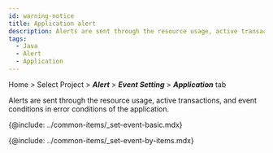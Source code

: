 ```yaml
---
id: warning-notice
title: Application alert
description: Alerts are sent through the resource usage, active transactions, and event conditions of error conditions of the application.
tags:
  - Java
  - Alert
  - Application
---
```


Home > Select Project > **_Alert_** > **_Event Setting_** > **_Application_** tab

Alerts are sent through the resource usage, active transactions, and event conditions in error conditions of the application.

<ImgLang img='set-events-app.png' desc='Event Setting - Application' />

{@include: ../common-items/_set-event-basic.mdx}  

{@include: ../common-items/_set-event-by-items.mdx} 

